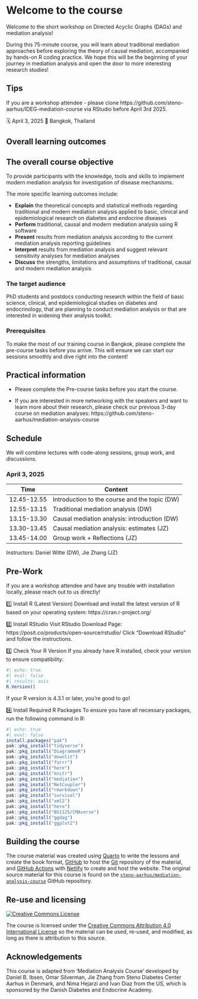# Welcome to the course {.unnumbered}

<!-- Daniel 10 min -->


Welcome to the short workshop on Directed Acyclic Graphs (DAGs) and mediation analysis!

During this 75-minute course, you will learn about traditional mediation approaches before exploring the theory of causal mediation, accompanied by hands-on R coding practice. We hope this will be the beginning of your journey in mediation analysis and open the door to more interesting research studies!

::: callout-note
## Tips
If you are a workshop attendee - please clone https://github.com/steno-aarhus/IDEG-mediation-course
via RStudio before April 3rd 2025.
:::

🗓 April 3, 2025
🏨 Bangkok, Thailand






## Overall learning outcomes

::: callout-note
## The overall course objective

To provide participants with the knowledge, tools and skills to
implement modern mediation analysis for investigation of disease
mechanisms.
:::

The more specific learning outcomes include:

-   **Explain** the theoretical concepts and statistical methods
    regarding traditional and modern mediation analysis applied to
    basic, clinical and epidemiological research on diabetes and
    endocrine diseases
-   **Perform** traditional, causal and modern mediation analysis using
    R software
-   **Present** results from mediation analysis according to the current
    mediation analysis reporting guidelines
-   **Interpret** results from mediation analysis and suggest relevant
    sensitivity analyses for mediation analyses
-   **Discuss** the strengths, limitations and assumptions of
    traditional, causal and modern mediation analysis

### The target audience

PhD students and postdocs conducting research within the field of basic
science, clinical, and epidemiological studies on diabetes and
endocrinology, that are planning to conduct mediation analysis or that
are interested in widening their analysis toolkit.

### Prerequisites


To make the most of our training course in Bangkok, please complete the pre-course tasks before you arrive. This will ensure we can start our sessions smoothly and dive right into the content!

::: callout-note
## Practical information

-   Please complete the Pre-course tasks before you start the course.

-   If you are interested in more networking with the speakers and want
    to learn more about their research, please check our previous 3-day course on mediation   analyses: https://github.com/steno-aarhus/mediation-analysis-course

:::



## Schedule

We will combine lectures with code-along sessions, group
work, and discussions.

::: panel-tabset
### April 3, 2025

| Time        | Content                                            |
|-------------|--------------------------------------------------- |               
| 12.45-12.55 | Introduction to the course and the topic (DW)      |                                
| 12.55-13.15 | Traditional mediation analysis (DW)                | 
| 13.15-13.30 | Causal mediation analysis: introduction (DW)       |
| 13.30-13.45 | Causal mediation analysis: estimates (JZ)          |                             
| 13.45-14.00 | Group work + Reflections (JZ)                      |                               
Instructors: Daniel Witte (DW), Jie Zhang (JZ)
:::


## Pre-Work
If you are a workshop attendee and have any trouble with installation locally, please reach out to us directly!


1️⃣ Install R (Latest Version)
Download and install the latest version of R based on your operating system:
https://cran.r-project.org/

2️⃣ Install RStudio
Visit RStudio Download Page: https://posit.co/products/open-source/rstudio/
Click "Download RStudio" and follow the instructions.

3️⃣ Check Your R Version
If you already have R installed, check your version to ensure compatibility:
```r
#| echo: true
#| eval: false
#| results: asis
R.Version()
```
If your R version is 4.3.1 or later, you're good to go!

4️⃣ Install Required R Packages
To ensure you have all necessary packages, run the following command in R:

```r
#| echo: true
#| eval: false
install.packages("pak")
pak::pkg_install("tidyverse")
pak::pkg_install("DiagrammeR")
pak::pkg_install("downlit")
pak::pkg_install("furrr")
pak::pkg_install("here")
pak::pkg_install("knitr")
pak::pkg_install("mediation")
pak::pkg_install("NetCoupler")
pak::pkg_install("rmarkdown")
pak::pkg_install("survival")
pak::pkg_install("xml2")
pak::pkg_install("here")
pak::pkg_install("BS1125/CMAverse")
pak::pkg_install("ggdag")
pak::pkg_install("ggplot2")
```



## Building the course

The course material was created using [Quarto](https://quarto.org/) to
write the lessons and create the book format,
[GitHub](https://github.com/) to host the [Git](https://git-scm.com/)
repository of the material, and [GitHub
Actions](https://github.com/features/actions) with
[Netlify](https://www.netlify.com/) to create and host the website. The
original source material for this course is found on the
[`steno-aarhus/mediation-analysis-course`](https://github.com/steno-aarhus/IDEG-mediation-course)
GitHub repository.

## Re-use and licensing {#licensing}

<a rel="license" href="http://creativecommons.org/licenses/by/4.0/"><img src="https://i.creativecommons.org/l/by/4.0/80x15.png" alt="Creative Commons License" style="border-width:0"/></a>

The course is licensed under the [Creative Commons Attribution 4.0
International License](https://creativecommons.org/licenses/by/4.0/) so
the material can be used, re-used, and modified, as long as there is
attribution to this source.

## Acknowledgements
This course is adapted from 'Mediation Analysis Course' developed by Daniel B. Ibsen, Omar Silverman, Jie Zhang from Steno Diabetes Center Aarhus in Denmark, and Nima Hejarzi and Ivan Diaz from the US, which is sponsored by the Danish Diabetes and Endocrine Academy.
